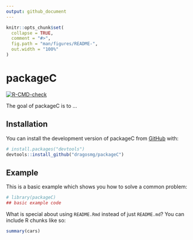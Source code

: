 ```yaml
---
output: github_document
---
```


<!-- README.md is generated from README.Rmd. Please edit that file -->

```r
knitr::opts_chunk$set(
  collapse = TRUE,
  comment = "#>",
  fig.path = "man/figures/README-",
  out.width = "100%"
)
```

# packageC

<!-- badges: start -->
[![R-CMD-check](https://github.com/dragosmg/packageC/actions/workflows/R-CMD-check.yaml/badge.svg)](https://github.com/dragosmg/packageC/actions/workflows/R-CMD-check.yaml)
<!-- badges: end -->

The goal of packageC is to ...

## Installation

You can install the development version of packageC from [GitHub](https://github.com/) with:

``` r
# install.packages("devtools")
devtools::install_github("dragosmg/packageC")
```

## Example

This is a basic example which shows you how to solve a common problem:

```r
# library(packageC)
## basic example code
```

What is special about using `README.Rmd` instead of just `README.md`? You can include R chunks like so:

```r
summary(cars)
```


